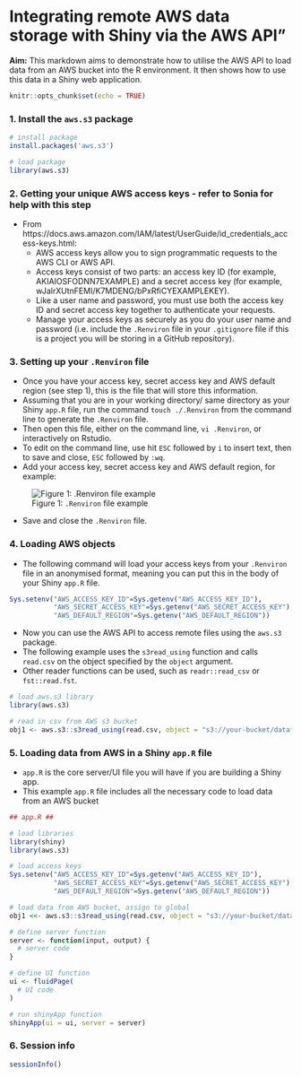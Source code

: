# Integrating remote AWS data storage with Shiny via the AWS API"

**Aim\:** This markdown aims to demonstrate how to utilise the AWS API to load data from an AWS bucket into the R environment. It then shows how to use this data in a Shiny web application.  

```r
knitr::opts_chunk$set(echo = TRUE)
```

### 1. Install the `aws.s3` package  

```r

# install package
install.packages('aws.s3')

# load package
library(aws.s3)

```

### 2. Getting your unique AWS access keys - refer to Sonia for help with this step  
  * From https://docs.aws.amazon.com/IAM/latest/UserGuide/id_credentials_access-keys.html:  
    * AWS access keys allow you to sign programmatic requests to the AWS CLI or AWS API.  
    * Access keys consist of two parts: an access key ID (for example, AKIAIOSFODNN7EXAMPLE) and a secret access key (for example, wJalrXUtnFEMI/K7MDENG/bPxRfiCYEXAMPLEKEY).  
    * Like a user name and password, you must use both the access key ID and secret access key together to authenticate your requests.  
    * Manage your access keys as securely as you do your user name and password (i.e. include the `.Renviron` file in your `.gitignore` file if this is a project you will be storing in a GitHub repository).  

### 3. Setting up your `.Renviron` file  
  * Once you have your access key, secret access key and AWS default region (see step 1), this is the file that will store this information.  
  * Assuming that you are in your working directory/ same directory as your Shiny `app.R` file, run the command `touch ./.Renviron` from the command line to generate the `.Renviron` file.   
  * Then open this file, either on the command line, `vi .Renviron`, or interactively on Rstudio.  
  * To edit on the command line, use hit `ESC` followed by `i` to insert text, then to save and close, `ESC` followed by `:wq`.  
  * Add your access key, secret access key and AWS default region, for example:  

![Figure 1: `.Renviron` file example](/home/abrowne/rytenlab_induction/images/access_key_example.png)

  * Save and close the `.Renviron` file.  

### 4. Loading AWS objects  
  * The following command will load your access keys from your `.Renviron` file in an anonymised format, meaning you can put this in the body of your Shiny `app.R` file.  
  
```r

Sys.setenv("AWS_ACCESS_KEY_ID"=Sys.getenv("AWS_ACCESS_KEY_ID"),
           "AWS_SECRET_ACCESS_KEY"=Sys.getenv("AWS_SECRET_ACCESS_KEY"),
           "AWS_DEFAULT_REGION"=Sys.getenv("AWS_DEFAULT_REGION"))

```

  * Now you can use the AWS API to access remote files using the `aws.s3` package.  
  * The following example uses the `s3read_using` function and calls `read.csv` on the object specified by the `object` argument.  
  * Other reader functions can be used, such as `readr::read_csv` or `fst::read.fst`.  

```r

# load aws.s3 library
library(aws.s3)

# read in csv from AWS s3 bucket 
obj1 <- aws.s3::s3read_using(read.csv, object = "s3://your-bucket/dataframe.csv")

```

### 5. Loading data from AWS in a Shiny `app.R` file  
  * `app.R` is the core server/UI file you will have if you are building a Shiny app.  
  * This example `app.R` file includes all the necessary code to load data from an AWS bucket  

```r

## app.R ##

# load libraries
library(shiny)
library(aws.s3)

# load access keys
Sys.setenv("AWS_ACCESS_KEY_ID"=Sys.getenv("AWS_ACCESS_KEY_ID"),
           "AWS_SECRET_ACCESS_KEY"=Sys.getenv("AWS_SECRET_ACCESS_KEY"),
           "AWS_DEFAULT_REGION"=Sys.getenv("AWS_DEFAULT_REGION"))

# load data from AWS bucket, assign to global 
obj1 <<- aws.s3::s3read_using(read.csv, object = "s3://your-bucket/dataframe.csv")

# define server function
server <- function(input, output) {
  # server code
}

# define UI function
ui <- fluidPage(
  # UI code
)

# run shinyApp function 
shinyApp(ui = ui, server = server)

```

### 6. Session info  
```r
sessionInfo()
```

